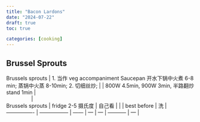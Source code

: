 ```yaml
---
title: "Bacon Lardons"
date: "2024-07-22"
draft: true
toc: true

categories: [cooking]
---
```


## Brussel Sprouts

| Brussels sprouts | 1. 当作 veg accompaniment Saucepan 开水下锅中火煮 6-8 min; 蒸锅中火蒸 8-10min; 2. 切细丝炒; |              | 800W 4.5min, 900W 3min, 半路翻炒  stand 1min               |
|                  |
| Brussels sprouts | fridge 2-5 摄氏度 | 自己看 |     |     | best before | 洗  |
| ---------------- | ----------------- | ------ | --- | --- | ----------- | --- |

